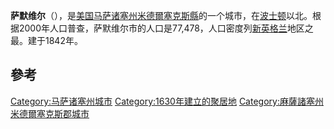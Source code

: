 {{unreferenced|time=2015-03-29}}
{{NoteTA
|G1 = USState
}}
{{Infobox settlement
| official_name                   = 萨默维尔
| settlement_type                 = [[城市|城市]]
| image_skyline                   = DavisSqSomervilleMass20040313.jpg
| imagesize                       = 
| image_caption                   = Davis Square, Somerville
| image_flag                      = 
| image_seal                      = Seal of Somerville, Massachusetts.svg
| nickname                        = 
| motto                           = "Municipal Freedom Gives National Strength"
| image_map                       = Middlesex County Massachusetts incorporated and unincorporated areas Somerville highlighted.svg
| mapsize                         = 250px
| map_caption                     = Location in Middlesex County in Massachusetts
| image_map1                      = 
| mapsize1                        = 
| map_caption1                    = 
| pushpin_map                     = Massachusetts#USA
| pushpin_label                   = Somerville
| pushpin_map_caption             = Location in the United States
| coordinates                     = {{coord|42|23|15|N|71|06|00|W|region:US-MA_type:city|display=inline,title}}
| subdivision_type                = 國家
| subdivision_name                = {{USA}}
| subdivision_type1               = [[美國州份|州份]]
| subdivision_name1               = {{flag|Massachusetts}}
| subdivision_type2               = [[马萨诸塞州县级行政区列表|县]]
| subdivision_name2               = [[密德瑟斯郡_(麻薩諸塞州)|密德瑟斯郡]]
| established_title               = Settled
| established_date                = 1629
| established_title2              = Purchased
| established_date2               = 1639
| established_title3              = Incorporated <small>(town)</small>
| established_date3               = 1842
| established_title4              = Incorporated <small>(city)</small>
| established_date4               = 1872
| government_type                 = [[Mayor–council_government|Mayor–council]]
| leader_title                    = 市長
| leader_name                     = {{le|約瑟夫·庫塔通|Joseph Curtatone}}
| leader_party                    = [[民主党_(美国)|D]]
| area_magnitude                  = 
| area_total_km2                  = 10.94
| area_total_sq_mi                = 4.22
| area_land_km2                   = 10.68
| area_land_sq_mi                 = 4.12
| area_water_km2                  = 0.26
| area_water_sq_mi                = 0.10
| elevation_m                     = 4
| elevation_ft                    = 12
| population_total                = 81045
| population_as_of                = [[2020_United_States_Census|2020]]
| population_density_km2          = 7619.77
| population_density_sq_mi        = 19671.12
| population_demonym              = Somervillian, Villen<ref name="villen"> {{cite web|title=Are you a Villen?|author=Jimmy Del Ponte|website=Somerville Times|date=May 3, 2014|access-date=January 13, 2017|url=http://www.thesomervilletimes.com/archives/48658}}</ref>
| postal_code_type                = ZIP codes
| postal_code                     = 02143, 02144, 02145
| area_code                       = [[Area_code_617|617]] / [[Area_code_857|857]]
| website                         = {{URL|somervillema.gov}}
| timezone                        = [[Eastern_Standard_Time_Zone|Eastern]]
| utc_offset                      = −5
| timezone_DST                    = [[Eastern_Standard_Time_Zone|Eastern]]
| utc_offset_DST                  = −4
| blank_name                      = [[Federal_Information_Processing_Standard|FIPS code]]
| blank_info                      = 25-62535
| blank1_name                     = [[Geographic_Names_Information_System|GNIS ID]]
| blank1_info                     = 0612815
| unit_pref                       = Imperial
| name                            = 
| subdivision_type3               = [[美國地區|地區]]
| subdivision_name3               = New England
|area_footnotes = <ref name="CenPopGazetteer2019">{{cite web|title=2019 U.S. Gazetteer Files|url=https://www2.census.gov/geo/docs/maps-data/data/gazetteer/2019_Gazetteer/2019_gaz_place_25.txt|publisher=United States Census Bureau|access-date=July 25, 2020}}</ref>
}}
'''萨默维尔'''（{{lang-en|Somerville}}），是[[美国|美国]][[马萨诸塞州|马萨诸塞州]][[米德爾塞克斯縣_(麻薩諸塞州)|米德爾塞克斯縣]]的一个城市，在[[波士顿|波士顿]]以北。根据2000年人口普查，萨默维尔市的人口是77,478，人口密度列[[新英格兰|新英格兰]]地区之最。建于1842年。

== 參考 ==
{{reflist}}

{{Massachusetts}}

{{DEFAULTSORT:Newton}}
{{Massachusetts-stub}}

[[Category:马萨诸塞州城市|Category:马萨诸塞州城市]]
[[Category:1630年建立的聚居地|Category:1630年建立的聚居地]]
[[Category:麻薩諸塞州米德爾塞克斯郡城市|Category:麻薩諸塞州米德爾塞克斯郡城市]]